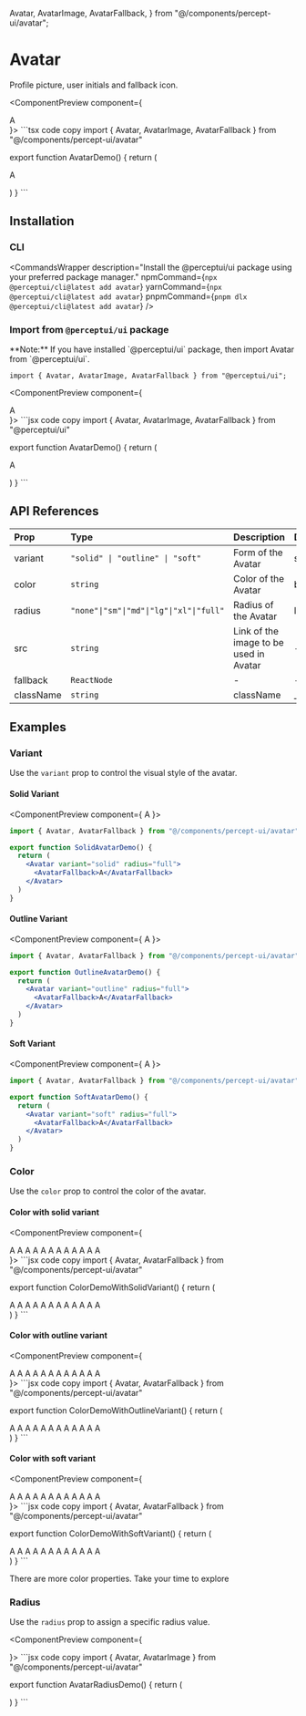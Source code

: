  Avatar,
  AvatarImage,
  AvatarFallback,
} from "@/components/percept-ui/avatar";

<h1 className="text-4xl font-bold mt-5">Avatar</h1>
<p className="text-xl">Profile picture, user initials and fallback icon.</p>
<IssueHeader source="components/avatar/avatar" />

<ComponentPreview component={
  <div className="flex gap-2 p-4 bg-blue-500/15 mb-2 rounded-lg w-full">
    <Avatar radius="full">
      <AvatarImage src="https://images.pexels.com/photos/27269560/pexels-photo-27269560/free-photo-of-marti.jpeg?auto=compress&cs=tinysrgb&w=600&lazy=load" />
    </Avatar>
    <Avatar radius="full">
      <AvatarFallback>A</AvatarFallback>
    </Avatar>
  </div>
    }>
```tsx code copy
import { Avatar, AvatarImage, AvatarFallback } from "@/components/percept-ui/avatar"

export function AvatarDemo() {
  return (
    <div className="flex gap-2 p-4 bg-blue-500/15 mb-2 rounded-lg">
    <Avatar radius="full">
      <AvatarImage src="https://images.pexels.com/photos/27269560/pexels-photo-27269560/free-photo-of-marti.jpeg?auto=compress&cs=tinysrgb&w=600&lazy=load" />
    </Avatar>
    <Avatar radius="full">
      <AvatarFallback>A</AvatarFallback>
    </Avatar>
  </div>
  )
}
```
</ComponentPreview>

## Installation

### CLI

<CommandsWrapper
  description="Install the @perceptui/ui package using your preferred package manager."
  npmCommand={`npx @perceptui/cli@latest add avatar`}
  yarnCommand={`npx @perceptui/cli@latest add avatar`}
  pnpmCommand={`pnpm dlx @perceptui/cli@latest add avatar`}
/>

### Import from `@perceptui/ui` package

<Callout>
  **Note:** If you have installed `@perceptui/ui` package, then import Avatar
  from `@perceptui/ui`.
</Callout>

```tsx code copy
import { Avatar, AvatarImage, AvatarFallback } from "@perceptui/ui";
```

<ComponentPreview component={
  <div className="flex gap-2 p-4 bg-blue-500/15 mb-2 rounded-lg w-full">
    <Avatar radius="full">
      <AvatarImage src="https://images.pexels.com/photos/27269560/pexels-photo-27269560/free-photo-of-marti.jpeg?auto=compress&cs=tinysrgb&w=600&lazy=load" />
    </Avatar>
    <Avatar radius="full">
      <AvatarFallback>A</AvatarFallback>
    </Avatar>
  </div>
    }>
```jsx code copy
import { Avatar, AvatarImage, AvatarFallback } from "@perceptui/ui"

export function AvatarDemo() {
  return (
    <div className="flex gap-2 p-4 bg-blue-500/15 mb-2 rounded-lg">
    <Avatar radius="full">
      <AvatarImage src="https://images.pexels.com/photos/27269560/pexels-photo-27269560/free-photo-of-marti.jpeg?auto=compress&cs=tinysrgb&w=600&lazy=load" />
    </Avatar>
    <Avatar radius="full">
      <AvatarFallback>A</AvatarFallback>
    </Avatar>
  </div>
  )
}
```
</ComponentPreview>

## API References

| Prop      | Type                                     | Description                            | Default |
| :-------- | :--------------------------------------- | :------------------------------------- | :------ |
| variant   | `"solid" \| "outline" \| "soft"`         | Form of the Avatar                     | solid   |
| color     | `string`                                 | Color of the Avatar                    | blue    |
| radius    | `"none"\|"sm"\|"md"\|"lg"\|"xl"\|"full"` | Radius of the Avatar                   | lg      |
| src       | `string`                                 | Link of the image to be used in Avatar | -       |
| fallback  | `ReactNode`                              | -                                      | -       |
| className | `string`                                 | className                              | \_      |

## Examples

### Variant

Use the `variant` prop to control the visual style of the avatar.

#### Solid Variant

<ComponentPreview component={
    <Avatar variant="solid" radius="full">
      <AvatarFallback>A</AvatarFallback>
    </Avatar>
    }>
```jsx code copy
import { Avatar, AvatarFallback } from "@/components/percept-ui/avatar"

export function SolidAvatarDemo() {
  return (
    <Avatar variant="solid" radius="full">
      <AvatarFallback>A</AvatarFallback>
    </Avatar>
  )
}
```
</ComponentPreview>

#### Outline Variant

<ComponentPreview component={
    <Avatar variant="outline" radius="full">
      <AvatarFallback>A</AvatarFallback>
    </Avatar>
    }>
```jsx code copy
import { Avatar, AvatarFallback } from "@/components/percept-ui/avatar"

export function OutlineAvatarDemo() {
  return (
    <Avatar variant="outline" radius="full">
      <AvatarFallback>A</AvatarFallback>
    </Avatar>
  )
}
```
</ComponentPreview>

#### Soft Variant

<ComponentPreview component={
    <Avatar variant="soft" radius="full">
      <AvatarFallback>A</AvatarFallback>
    </Avatar>
    }>
```jsx code copy
import { Avatar, AvatarFallback } from "@/components/percept-ui/avatar"

export function SoftAvatarDemo() {
  return (
    <Avatar variant="soft" radius="full">
      <AvatarFallback>A</AvatarFallback>
    </Avatar>
  )
}
```
</ComponentPreview>

### Color

Use the `color` prop to control the color of the avatar.

#### Color with solid variant

<ComponentPreview component={
  <div className="flex flex-wrap gap-2 p-4 bg-blue-500/15 mb-2 rounded-lg w-full">
    <Avatar color="blue" radius="full">
      <AvatarFallback>A</AvatarFallback>
    </Avatar>
    <Avatar color="red" radius="full">
      <AvatarFallback>A</AvatarFallback>
    </Avatar>
    <Avatar color="green" radius="full">
      <AvatarFallback>A</AvatarFallback>
    </Avatar>
    <Avatar color="yellow" radius="full">
      <AvatarFallback>A</AvatarFallback>
    </Avatar>
    <Avatar color="pink" radius="full">
      <AvatarFallback>A</AvatarFallback>
    </Avatar>
    <Avatar color="cyan" radius="full">
      <AvatarFallback>A</AvatarFallback>
    </Avatar>
    <Avatar color="light" radius="full">
      <AvatarFallback>A</AvatarFallback>
    </Avatar>
    <Avatar color="indigo" radius="full">
      <AvatarFallback>A</AvatarFallback>
    </Avatar>
    <Avatar color="rose" radius="full">
      <AvatarFallback>A</AvatarFallback>
    </Avatar>
    <Avatar color="lime" radius="full">
      <AvatarFallback>A</AvatarFallback>
    </Avatar>
    <Avatar color="emerald" radius="full">
      <AvatarFallback>A</AvatarFallback>
    </Avatar>
    <Avatar color="teal" radius="full">
      <AvatarFallback>A</AvatarFallback>
    </Avatar>
  </div>
    }>
```jsx code copy
import { Avatar, AvatarFallback } from "@/components/percept-ui/avatar"

export function ColorDemoWithSolidVariant() {
  return (
   <div className="flex flex-wrap gap-2 p-4 bg-blue-500/15 mb-2 rounded-lg">
    <Avatar color="blue" radius="full">
      <AvatarFallback>A</AvatarFallback>
    </Avatar>
    <Avatar color="red" radius="full">
      <AvatarFallback>A</AvatarFallback>
    </Avatar>
    <Avatar color="green" radius="full">
      <AvatarFallback>A</AvatarFallback>
    </Avatar>
    <Avatar color="yellow" radius="full">
      <AvatarFallback>A</AvatarFallback>
    </Avatar>
    <Avatar color="pink" radius="full">
      <AvatarFallback>A</AvatarFallback>
    </Avatar>
    <Avatar color="cyan" radius="full">
      <AvatarFallback>A</AvatarFallback>
    </Avatar>
    <Avatar color="light" radius="full">
      <AvatarFallback>A</AvatarFallback>
    </Avatar>
    <Avatar color="indigo" radius="full">
      <AvatarFallback>A</AvatarFallback>
    </Avatar>
    <Avatar color="rose" radius="full">
      <AvatarFallback>A</AvatarFallback>
    </Avatar>
    <Avatar color="lime" radius="full">
      <AvatarFallback>A</AvatarFallback>
    </Avatar>
    <Avatar color="emerald" radius="full">
      <AvatarFallback>A</AvatarFallback>
    </Avatar>
    <Avatar color="teal" radius="full">
      <AvatarFallback>A</AvatarFallback>
    </Avatar>
  </div>
  )
}
```
</ComponentPreview>

#### Color with outline variant

<ComponentPreview component={
  <div className="flex flex-wrap gap-2 p-4 bg-blue-500/15 mb-2 rounded-lg w-full">
    <Avatar variant="outline" color="blue" radius="full">
      <AvatarFallback>A</AvatarFallback>
    </Avatar>
    <Avatar variant="outline" color="red" radius="full">
      <AvatarFallback>A</AvatarFallback>
    </Avatar>
    <Avatar variant="outline" color="green" radius="full">
      <AvatarFallback>A</AvatarFallback>
    </Avatar>
    <Avatar variant="outline" color="yellow" radius="full">
      <AvatarFallback>A</AvatarFallback>
    </Avatar>
    <Avatar variant="outline" color="pink" radius="full">
      <AvatarFallback>A</AvatarFallback>
    </Avatar>
    <Avatar variant="outline" color="cyan" radius="full">
      <AvatarFallback>A</AvatarFallback>
    </Avatar>
    <Avatar variant="outline" color="light" radius="full">
      <AvatarFallback>A</AvatarFallback>
    </Avatar>
    <Avatar variant="outline" color="indigo" radius="full">
      <AvatarFallback>A</AvatarFallback>
    </Avatar>
    <Avatar variant="outline" color="rose" radius="full">
      <AvatarFallback>A</AvatarFallback>
    </Avatar>
    <Avatar variant="outline" color="lime" radius="full">
      <AvatarFallback>A</AvatarFallback>
    </Avatar>
    <Avatar variant="outline" color="emerald" radius="full">
      <AvatarFallback>A</AvatarFallback>
    </Avatar>
    <Avatar variant="outline" color="teal" radius="full">
      <AvatarFallback>A</AvatarFallback>
    </Avatar>
  </div>
    }>
```jsx code copy
import { Avatar, AvatarFallback } from "@/components/percept-ui/avatar"

export function ColorDemoWithOutlineVariant() {
  return (
   <div className="flex flex-wrap gap-2 p-4 bg-blue-500/15 mb-2 rounded-lg">
    <Avatar variant="outline" color="blue" radius="full">
      <AvatarFallback>A</AvatarFallback>
    </Avatar>
    <Avatar variant="outline" color="red" radius="full">
      <AvatarFallback>A</AvatarFallback>
    </Avatar>
    <Avatar variant="outline" color="green" radius="full">
      <AvatarFallback>A</AvatarFallback>
    </Avatar>
    <Avatar variant="outline" color="yellow" radius="full">
      <AvatarFallback>A</AvatarFallback>
    </Avatar>
    <Avatar variant="outline" color="pink" radius="full">
      <AvatarFallback>A</AvatarFallback>
    </Avatar>
    <Avatar variant="outline" color="cyan" radius="full">
      <AvatarFallback>A</AvatarFallback>
    </Avatar>
    <Avatar variant="outline" color="light" radius="full">
      <AvatarFallback>A</AvatarFallback>
    </Avatar>
    <Avatar variant="outline" color="indigo" radius="full">
      <AvatarFallback>A</AvatarFallback>
    </Avatar>
    <Avatar variant="outline" color="rose" radius="full">
      <AvatarFallback>A</AvatarFallback>
    </Avatar>
    <Avatar variant="outline" color="lime" radius="full">
      <AvatarFallback>A</AvatarFallback>
    </Avatar>
    <Avatar variant="outline" color="emerald" radius="full">
      <AvatarFallback>A</AvatarFallback>
    </Avatar>
    <Avatar variant="outline" color="teal" radius="full">
      <AvatarFallback>A</AvatarFallback>
    </Avatar>
  </div>
  )
}
```
</ComponentPreview>

#### Color with soft variant

<ComponentPreview component={
  <div className="flex flex-wrap gap-2 p-4 bg-blue-500/15 mb-2 rounded-lg w-full">
    <Avatar variant="soft" color="blue" radius="full">
      <AvatarFallback>A</AvatarFallback>
    </Avatar>
    <Avatar variant="soft" color="red" radius="full">
      <AvatarFallback>A</AvatarFallback>
    </Avatar>
    <Avatar variant="soft" color="green" radius="full">
      <AvatarFallback>A</AvatarFallback>
    </Avatar>
    <Avatar variant="soft" color="yellow" radius="full">
      <AvatarFallback>A</AvatarFallback>
    </Avatar>
    <Avatar variant="soft" color="pink" radius="full">
      <AvatarFallback>A</AvatarFallback>
    </Avatar>
    <Avatar variant="soft" color="cyan" radius="full">
      <AvatarFallback>A</AvatarFallback>
    </Avatar>
    <Avatar variant="soft" color="light" radius="full">
      <AvatarFallback>A</AvatarFallback>
    </Avatar>
    <Avatar variant="soft" color="indigo" radius="full">
      <AvatarFallback>A</AvatarFallback>
    </Avatar>
    <Avatar variant="soft" color="rose" radius="full">
      <AvatarFallback>A</AvatarFallback>
    </Avatar>
    <Avatar variant="soft" color="lime" radius="full">
      <AvatarFallback>A</AvatarFallback>
    </Avatar>
    <Avatar variant="soft" color="emerald" radius="full">
      <AvatarFallback>A</AvatarFallback>
    </Avatar>
    <Avatar variant="soft" color="teal" radius="full">
      <AvatarFallback>A</AvatarFallback>
    </Avatar>
  </div>
    }>
```jsx code copy
import { Avatar, AvatarFallback } from "@/components/percept-ui/avatar"

export function ColorDemoWithSoftVariant() {
  return (
   <div className="flex flex-wrap gap-2 p-4 bg-blue-500/15 mb-2 rounded-lg">
    <Avatar variant="soft" color="blue" radius="full">
      <AvatarFallback>A</AvatarFallback>
    </Avatar>
    <Avatar variant="soft" color="red" radius="full">
      <AvatarFallback>A</AvatarFallback>
    </Avatar>
    <Avatar variant="soft" color="green" radius="full">
      <AvatarFallback>A</AvatarFallback>
    </Avatar>
    <Avatar variant="soft" color="yellow" radius="full">
      <AvatarFallback>A</AvatarFallback>
    </Avatar>
    <Avatar variant="soft" color="pink" radius="full">
      <AvatarFallback>A</AvatarFallback>
    </Avatar>
    <Avatar variant="soft" color="cyan" radius="full">
      <AvatarFallback>A</AvatarFallback>
    </Avatar>
    <Avatar variant="soft" color="light" radius="full">
      <AvatarFallback>A</AvatarFallback>
    </Avatar>
    <Avatar variant="soft" color="indigo" radius="full">
      <AvatarFallback>A</AvatarFallback>
    </Avatar>
    <Avatar variant="soft" color="rose" radius="full">
      <AvatarFallback>A</AvatarFallback>
    </Avatar>
    <Avatar variant="soft" color="lime" radius="full">
      <AvatarFallback>A</AvatarFallback>
    </Avatar>
    <Avatar variant="soft" color="emerald" radius="full">
      <AvatarFallback>A</AvatarFallback>
    </Avatar>
    <Avatar variant="soft" color="teal" radius="full">
      <AvatarFallback>A</AvatarFallback>
    </Avatar>
  </div>
  )
}
```
</ComponentPreview>

<Callout>There are more color properties. Take your time to explore</Callout>

### Radius

Use the `radius` prop to assign a specific radius value.

<ComponentPreview component={
  <div className="flex gap-2 p-4 bg-blue-500/15 mb-2 rounded-lg w-full">
    <Avatar radius="none">
      <AvatarImage src="https://images.pexels.com/photos/27269560/pexels-photo-27269560/free-photo-of-marti.jpeg?auto=compress&cs=tinysrgb&w=600&lazy=load" />
    </Avatar>
    <Avatar radius="sm">
      <AvatarImage src="https://images.pexels.com/photos/27269560/pexels-photo-27269560/free-photo-of-marti.jpeg?auto=compress&cs=tinysrgb&w=600&lazy=load" />
    </Avatar>
    <Avatar radius="md">
      <AvatarImage src="https://images.pexels.com/photos/27269560/pexels-photo-27269560/free-photo-of-marti.jpeg?auto=compress&cs=tinysrgb&w=600&lazy=load" />
    </Avatar>
    <Avatar radius="lg">
      <AvatarImage src="https://images.pexels.com/photos/27269560/pexels-photo-27269560/free-photo-of-marti.jpeg?auto=compress&cs=tinysrgb&w=600&lazy=load" />
    </Avatar>
    <Avatar radius="xl">
      <AvatarImage src="https://images.pexels.com/photos/27269560/pexels-photo-27269560/free-photo-of-marti.jpeg?auto=compress&cs=tinysrgb&w=600&lazy=load" />
    </Avatar>
    <Avatar radius="full">
      <AvatarImage src="https://images.pexels.com/photos/27269560/pexels-photo-27269560/free-photo-of-marti.jpeg?auto=compress&cs=tinysrgb&w=600&lazy=load" />
    </Avatar>
  </div>
    }>
```jsx code copy
import { Avatar, AvatarImage } from "@/components/percept-ui/avatar"

export function AvatarRadiusDemo() {
  return (
  <div className="flex gap-2 p-4 bg-blue-500/15 mb-2 rounded-lg">
    <Avatar radius="none">
      <AvatarImage src="https://images.pexels.com/photos/27269560/pexels-photo-27269560/free-photo-of-marti.jpeg?auto=compress&cs=tinysrgb&w=600&lazy=load" />
    </Avatar>
    <Avatar radius="sm">
      <AvatarImage src="https://images.pexels.com/photos/27269560/pexels-photo-27269560/free-photo-of-marti.jpeg?auto=compress&cs=tinysrgb&w=600&lazy=load" />
    </Avatar>
    <Avatar radius="md">
      <AvatarImage src="https://images.pexels.com/photos/27269560/pexels-photo-27269560/free-photo-of-marti.jpeg?auto=compress&cs=tinysrgb&w=600&lazy=load" />
    </Avatar>
    <Avatar radius="lg">
      <AvatarImage src="https://images.pexels.com/photos/27269560/pexels-photo-27269560/free-photo-of-marti.jpeg?auto=compress&cs=tinysrgb&w=600&lazy=load" />
    </Avatar>
    <Avatar radius="xl">
      <AvatarImage src="https://images.pexels.com/photos/27269560/pexels-photo-27269560/free-photo-of-marti.jpeg?auto=compress&cs=tinysrgb&w=600&lazy=load" />
    </Avatar>
    <Avatar radius="full">
      <AvatarImage src="https://images.pexels.com/photos/27269560/pexels-photo-27269560/free-photo-of-marti.jpeg?auto=compress&cs=tinysrgb&w=600&lazy=load" />
    </Avatar>
  </div>
  )
}
```
</ComponentPreview>
